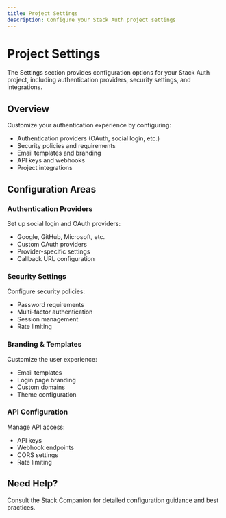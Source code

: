 ```yaml
---
title: Project Settings
description: Configure your Stack Auth project settings
---
```


# Project Settings

The Settings section provides configuration options for your Stack Auth project, including authentication providers, security settings, and integrations.

## Overview

Customize your authentication experience by configuring:
- Authentication providers (OAuth, social login, etc.)
- Security policies and requirements
- Email templates and branding
- API keys and webhooks
- Project integrations

## Configuration Areas

### Authentication Providers
Set up social login and OAuth providers:
- Google, GitHub, Microsoft, etc.
- Custom OAuth providers
- Provider-specific settings
- Callback URL configuration

### Security Settings
Configure security policies:
- Password requirements
- Multi-factor authentication
- Session management
- Rate limiting

### Branding & Templates
Customize the user experience:
- Email templates
- Login page branding
- Custom domains
- Theme configuration

### API Configuration
Manage API access:
- API keys
- Webhook endpoints
- CORS settings
- Rate limiting

## Need Help?

Consult the Stack Companion for detailed configuration guidance and best practices.

